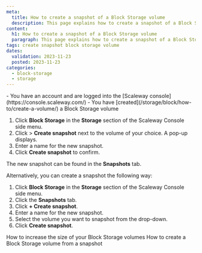 ```yaml
---
meta:
  title: How to create a snapshot of a Block Storage volume
  description: This page explains how to create a snapshot of a Block Storage volume
content:
  h1: How to create a snapshot of a Block Storage volume
  paragraph: This page explains how to create a snapshot of a Block Storage volume
tags: create snapshot block storage volume
dates:
  validation: 2023-11-23
  posted: 2023-11-23
categories:
  - block-storage
  - storage
---
```


<Macro id="requirements" />

<Message type="requirement">
  - You have an account and are logged into the [Scaleway console](https://console.scaleway.com/)
  - You have [created](/storage/block/how-to/create-a-volume/) a Block Storage volume
</Message>

1. Click **Block Storage** in the **Storage** section of the Scaleway Console side menu.
2. Click <Icon name="more" /> > **Create snapshot** next to the volume of your choice. A pop-up displays.
3. Enter a name for the new snapshot.
4. Click **Create snapshot** to confirm.

The new snapshot can be found in the **Snapshots** tab.

Alternatively, you can create a snapshot the following way:

1. Click **Block Storage** in the **Storage** section of the Scaleway Console side menu.
2. Click the **Snapshots** tab.
3. Click **+ Create snapshot**.
4. Enter a name for the new snapshot.
5. Select the volume you want to snapshot from the drop-down.
6. Click **Create snapshot**.


<Navigation title="See also">
  <PreviousButton to="/storage/block/how-to/increase-block-volume/">How to increase the size of your Block Storage volumes</PreviousButton>
  <NextButton to="/storage/block/how-to/create-volume-from-snapshot/">How to create a Block Storage volume from a snapshot</NextButton>
</Navigation>